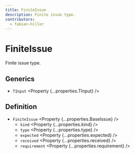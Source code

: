 ```yaml
---
title: FiniteIssue
description: Finite issue type.
contributors:
  - fabian-hiller
---
```



# FiniteIssue

Finite issue type.

## Generics

- `TInput` <Property {...properties.TInput} />

## Definition

- `FiniteIssue` <Property {...properties.BaseIssue} />
  - `kind` <Property {...properties.kind} />
  - `type` <Property {...properties.type} />
  - `expected` <Property {...properties.expected} />
  - `received` <Property {...properties.received} />
  - `requirement` <Property {...properties.requirement} />

